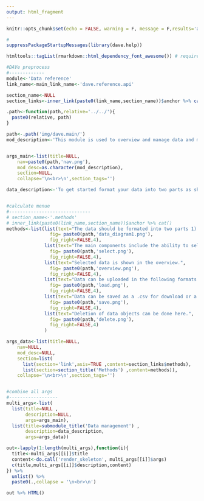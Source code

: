 ```yaml
---
output: html_fragment
---
```


```r
knitr::opts_chunk$set(echo = FALSE, warning = F, message = F,results='asis')
```


```r
#
suppressPackageStartupMessages(library(dave.help))

htmltools::tagList(rmarkdown::html_dependency_font_awesome()) # required for icons

```

<!-- ## `r dcr_g('Data reference')` -->

```r
#DAVe preprocess
#-------------
module<-'Data reference'
link_name<-main_link_name<-'dave.reference.api'

section_name<-NULL
section_links<-inner_link(paste0(link_name,section_name))$anchor %>% cat()

.path<-function(path,relative='../../'){
  paste0(relative, path)
}

path<-.path('img/dave.main/')
mod_description<-'This module is used to overview and manage data and metadata objects.'


args_main<-list(title=NULL,
    nav=paste0(path,'nav.png'),
    mod_desc=as.character(mod_description),
    section=NULL,
    collapse='\n<br>\n',section_tags='')

data_description<-'To get started format your data into two parts as shown below and then follow allong with the instructions in <code>preprocess</code> >> <code>merge</code> to create an analysis ready data object.'


#calculate menue
#------------------------------
# section_name<-'.methods'
# inner_link(paste0(link_name,section_name))$anchor %>% cat()
methods<-list(list(text="The data should be formated into two parts 1) the main data containing sample descriptions and numeric variable data and 2) variable meta data.",
                fig= paste0(path,'data_diagram1.png'),
                fig_right=FALSE,4),
              list(text="The main components include the ability to select and view the data.",
                fig= paste0(path,'select.png'),
                fig_right=FALSE,4),
              list(text="Selected data is shown in the overview.",
                fig= paste0(path,'overview.png'),
                fig_right=FALSE,4),
              list(text="Data can be uploaded in the following formats: .csv, project or example.",
                fig= paste0(path,'load.png'),
                fig_right=FALSE,4),
              list(text="Data can be saved as a .csv for download or a project which can be loaded later.",
                fig= paste0(path,'save.png'),
                fig_right=FALSE,4),
              list(text="Deletion of data objects can be done here.",
                fig= paste0(path,'delete.png'),
                fig_right=FALSE,4)
              )

args_data<-list(title=NULL,
    nav=NULL,
    mod_desc=NULL,
    section=list(
      list(section='link',asis=TRUE ,content=section_links$methods),
      list(section=section_title('Methods') ,content=methods)),
    collapse='\n<br>\n',section_tags='')


#combine all args
#------------------
multi_args<-list(
  list(title=NULL ,
       description=NULL,
       args=args_main),
  list(title=submodule_title('Data management') ,
       description=data_description,
       args=args_data))

out<-lapply(1:length(multi_args),function(i){
  title<-multi_args[[i]]$title
  content<-do.call('render_skeleton', multi_args[[i]]$args) 
  c(title,multi_args[[i]]$description,content)
}) %>% 
  unlist() %>%
  paste0(.,collapse = '\n<br>\n') 

out %>% HTML()
```

